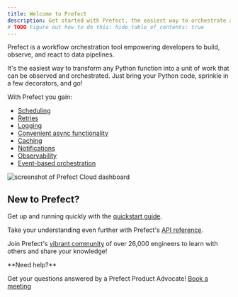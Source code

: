 ```yaml
---
title: Welcome to Prefect
description: Get started with Prefect, the easiest way to orchestrate and observe your data pipelines
# TODO Figure out how to do this: hide_table_of_contents: true
---
```


Prefect is a workflow orchestration tool empowering developers to build, observe, and react to data pipelines.

It's the easiest way to transform any Python function into a unit of work that can be observed and orchestrated. Just bring your Python code, sprinkle in a few decorators, and go!

With Prefect you gain:

* [Scheduling](/3.0rc/automate/add-schedules)
* [Retries](/3.0rc/develop/write-tasks/index#task-arguments)
* [Logging](/3.0rc/develop/observe-workflows/logging/) 
* [Convenient async functionality](/3.0rc/develop/write-tasks/task-runners/#task-runners)
* [Caching](/3.0rc/develop/write-tasks/index#caching)
* [Notifications](/3.0rc/react/events/automations-triggers/)
* [Observability](/3.0rc/develop/observe-workflows/index/)
* [Event-based orchestration](/3.0rc/react/events/webhook-triggers)

![screenshot of Prefect Cloud dashboard](/3.0rc/img/ui/cloud-dashboard.png)

## New to Prefect?

Get up and running quickly with the [quickstart guide](/3.0rc/get-started/quickstart/).

Take your understanding even further with Prefect's [API reference](/3.0rc/api-ref/).

Join Prefect's [vibrant community](/contribute/index/) of over 26,000 engineers to learn with others and share your knowledge!

<Tip>
**Need help?**

Get your questions answered by a Prefect Product Advocate! [Book a meeting](https://calendly.com/prefect-experts/prefect-product-advocates?utm_campaign=prefect_docs_cloud&utm_content=prefect_docs&utm_medium=docs&utm_source=docs)
</Tip>
